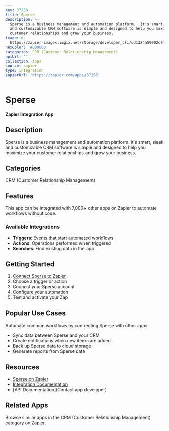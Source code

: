 ```yaml
---
key: 37258
title: Sperse
description: >-
  Sperse is a business management and automation platform.  It's smart, sleek
  and customizable CRM software is simple and designed to help you maximize your
  customer relationships and grow your business.
image: >-
  https://zapier-images.imgix.net/storage/developer_cli/dd1324a59002c9f5f5f83a4443624068.png?auto=format%2Ccompress&ixlib=python-3.0.0&q=50
hexColor: '#000000'
categories: CRM (Customer Relationship Management)
apiUrl: ''
collection: Apps
source: zapier
type: Integration
zapierUrl: 'https://zapier.com/apps/37258'
---
```

# Sperse

**Zapier Integration App**

## Description

Sperse is a business management and automation platform.  It's smart, sleek and customizable CRM software is simple and designed to help you maximize your customer relationships and grow your business.

## Categories

CRM (Customer Relationship Management)

## Features

This app can be integrated with 7,000+ other apps on Zapier to automate workflows without code.

### Available Integrations

- **Triggers**: Events that start automated workflows
- **Actions**: Operations performed when triggered
- **Searches**: Find existing data in the app

## Getting Started

1. [Connect Sperse to Zapier](https://zapier.com/apps/37258)
2. Choose a trigger or action
3. Connect your Sperse account
4. Configure your automation
5. Test and activate your Zap

## Popular Use Cases

Automate common workflows by connecting Sperse with other apps:

- Sync data between Sperse and your CRM
- Create notifications when new items are added
- Back up Sperse data to cloud storage
- Generate reports from Sperse data

## Resources

- [Sperse on Zapier](https://zapier.com/apps/37258)
- [Integration Documentation](https://zapier.com/apps/37258/integrations)
- [API Documentation](Contact app developer)

## Related Apps

Browse similar apps in the CRM (Customer Relationship Management) category on Zapier.

